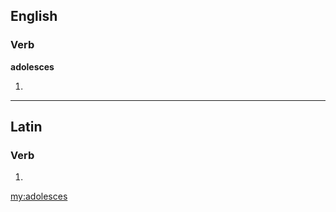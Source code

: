 ==English==

===Verb===
'''adolesces'''

# {{third-person singular of|adolesce}}

----

==Latin==

===Verb===
{{la-verb-form|adolescēs}}

# {{conjugation of|adolesco|adolescō|2|s|fut|act|ind|lang=la}}
{{count page|[[Wiktionary:Page count]]}}

[[my:adolesces]]